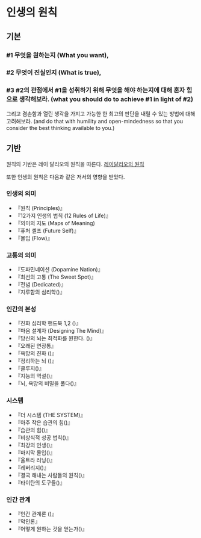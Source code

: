 # 인생의 원칙

## 기본

### #1 무엇을 원하는지 (What you want),

### #2 무엇이 진실인지 (What is true),

### #3 #2의 관점에서 #1을 성취하기 위해 무엇을 해야 하는지에 대해 혼자 힘으로 생각해보라. (what you should do to achieve #1 in light of #2)
그리고 겸손함과 열린 생각을 가지고 가능한 한 최고의 판단을 내릴 수 있는 방법에 대해 고려해보라. (and do that with humility and open-mindedness so that you consider the best thinking available to you.)

## 기반
원칙의 기반은 레이 달리오의 원칙을 따른다.
[레이달리오의 원칙](https://www.principles.com/principles/418eaeca-564f-41e8-bd90-8e0d042f28d5/#table-of-contents)

또한 인생의 원칙은 다음과 같은 저서의 영향을 받았다.
### 인생의 의미
- 『원칙 (Principles)』
- 『12가지 인생의 법칙 (12 Rules of Life)』
- 『의미의 지도 (Maps of Meaning)
- 『퓨처 셀프 (Future Self)』
- 『몰입 (Flow)』

### 고통의 의미
- 『도파민네이션 (Dopamine Nation)』
- 『최선의 고통 (The Sweet Spot)』
- 『전념 (Dedicated)』
- 『지루함의 심리학()』

### 인간의 본성
- 『진화 심리학 핸드북 1,2 ()』
- 『마음 설계자 (Designing The Mind)』
- 『당신의 뇌는 최적화를 원한다. ()』
- 『오래된 연장통』
- 『욕망의 진화 ()』
- 『정리하는 뇌 ()』
- 『클루지()』
- 『지능의 역설()』
- 『뇌, 욕망의 비밀을 풀다()』

### 시스템
- 『더 시스템 (THE SYSTEM)』
- 『아주 작은 습관의 힘()』
- 『습관의 힘()』
- 『비상식적 성공 법칙()』
- 『최강의 인생()』
- 『마지막 몰입()』
- 『울트라 러닝()』
- 『레버리지()』
- 『결국 해내는 사람들의 원칙()』
- 『타이탄의 도구들()』

### 인간 관계
- 『인간 관계론 ()』
- 『악인론』
- 『어떻게 원하는 것을 얻는가()』

